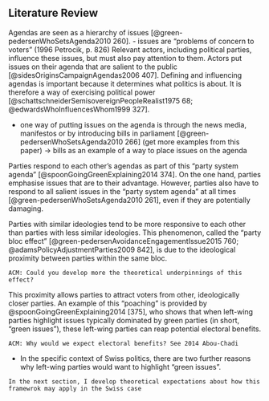 ## Literature Review

Agendas are seen as a hierarchy of issues [@green-pedersenWhoSetsAgenda2010 260].
- issues are “problems of concern to voters” (1996 Petrocik, p. 826)
Relevant actors, including political parties, influence these issues, but must also pay attention to them. Actors put issues on their agenda that are salient to the public [@sidesOriginsCampaignAgendas2006 407]. Defining and influencing agendas is important because it determines what politics is about. It is therefore a way of exercising political power [@schattschneiderSemisovereignPeopleRealist1975 68; @edwardsWhoInfluencesWhom1999 327].

- one way of putting issues on the agenda is through the news media, manifestos or by introducing bills in parliament [@green-pedersenWhoSetsAgenda2010 266] (get more examples from this paper) → bills as an example of a way to place issues on the agenda



Parties respond to each other’s agendas as part of this “party system agenda” [@spoonGoingGreenExplaining2014 374]. On the one hand, parties emphasise issues that are to their advantage. However, parties also have to respond to all salient issues in the “party system agenda” at all times [@green-pedersenWhoSetsAgenda2010 261], even if they are potentially damaging.

Parties with similar ideologies tend to be more responsive to each other than parties with less similar ideologies. This phenomenon, called the “party bloc effect” [@green-pedersenAvoidanceEngagementIssue2015 760; @adamsPolicyAdjustmentParties2009 842], is due to the ideological proximity between parties within the same bloc.
```
ACM: Could you develop more the theoretical underpinnings of this effect?
```

This proximity allows parties to attract voters from other, ideologically closer parties. An example of this “poaching” is provided by @spoonGoingGreenExplaining2014 [375], who shows that when left-wing parties highlight issues typically dominated by green parties (in short, “green issues”), these left-wing parties can reap potential electoral benefits.
```
ACM: Why would we expect electoral benefits? See 2014 Abou-Chadi
```

- In the specific context of Swiss politics, there are two further reasons why left-wing parties would want to highlight “green issues”.

```
In the next section, I develop theoretical expectations about how this framewrok may apply in the Swiss case
```